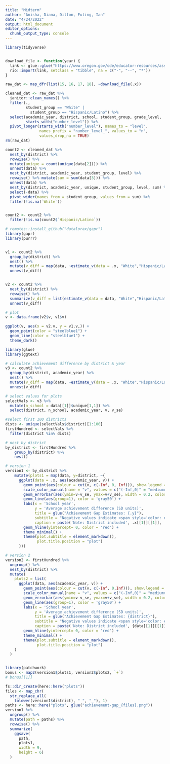```yaml
---
title: "Midterm"
author: "Anisha, Diana, Dillon, Futing, Ian"
date: "4/24/2022"
output: html_document
editor_options: 
  chunk_output_type: console
---
```

```r
library(tidyverse)


download_file <- function(year) {
  link <- glue::glue("https://www.oregon.gov/ode/educator-resources/assessment/TestResults20{year}/pagr_schools_ela_raceethnicity_{year-1}{year}.xlsx")
  rio::import(link, setclass = "tibble", na = c("-", "--", "*"))
}

raw_dat <- map_dfr(list(15, 16, 17, 18), ~download_file(.x))

cleaned_dat <- raw_dat %>% 
  janitor::clean_names() %>% 
  filter(., 
         student_group == "White" | 
           student_group == "Hispanic/Latino") %>% 
  select(academic_year, district, school, student_group, grade_level, 
         starts_with("number_level")) %>% 
  pivot_longer(starts_with("number_level"), names_to = "level", 
               names_prefix = "number_level_", values_to = "n", 
               values_drop_na = TRUE)
rm(raw_dat)
```

```r


count2 <- cleaned_dat %>% 
  nest_by(district) %>% 
  rowwise() %>% 
  mutate(unique = count(unique(data[2]))) %>% 
  unnest(data) %>% 
  nest_by(district, academic_year, student_group, level) %>% 
  rowwise() %>% mutate(sum = sum(data[3])) %>% 
  unnest(data) %>% 
  nest_by(district, academic_year, unique, student_group, level, sum) %>% 
  select(-data) %>% 
  pivot_wider(names_from = student_group, values_from = sum) %>% 
  filter(!is.na(`White`)) 


count2 <- count2 %>% 
  filter(!is.na(count2$`Hispanic/Latino`)) 


```

```r

# remotes::install_github("datalorax/gapr")
library(gapr)
library(purrr)


v1 <- count2 %>%
  group_by(district) %>%
  nest() %>%
  mutate(v_diff = map(data, ~estimate_v(data = .x, "White","Hispanic/Latino"))) %>%
  unnest(v_diff)


v2 <- count2 %>%
  nest_by(district) %>%
  rowwise() %>%
  summarize(v_diff = list(estimate_v(data = data, "White","Hispanic/Latino"))) %>%
  unnest(v_diff)

```

```r
# plot
v <- data.frame(v2$v, v1$v)

ggplot(v, aes(x = v2.v, y = v1.v,)) +
  geom_point(color = "steelblue1") +
  geom_line(color = "steelblue1") +
  theme_dark()
```

```r
library(glue)
library(ggtext)

# calculate achievement difference by district & year
v3 <- count2 %>%
  group_by(district, academic_year) %>%
  nest() %>%
  mutate(v_diff = map(data, ~estimate_v(data = .x, "White","Hispanic/Latino"))) %>%
  unnest(v_diff)

# select values for plots
selectVals <- v3 %>%
  mutate(n_school = data[[1]]$unique[1,1]) %>%
  select(district, n_school, academic_year, v, v_se)

#select first 100 districts
dists <- unique(selectVals$district)[1:100] 
firstHundred <- selectVals %>% 
  filter(district %in% dists)

# nest by district
by_district <- firstHundred %>%
    group_by(district) %>%
    nest()

# version 1
version1 <- by_district %>%
    mutate(plots1 = map(data, y=district, ~{
      ggplot(data = .x, aes(academic_year, v)) +
        geom_point(aes(colour = cut(v, c(-Inf, 0, Inf))), show.legend = FALSE) +
        scale_color_manual(name = "v", values = c("(-Inf,0]" = "mediumorchid2", "(0,Inf]" = "blue")) +
        geom_errorbar(aes(ymin=v-v_se, ymax=v+v_se), width = 0.2, color = 'gray50') +
        geom_line(aes(group=1), color = 'gray50') +
        labs(x = 'School year',
             y = 'Average achievement difference (SD units)',
             title = glue("Achievement Gap Estimates: {.y}"),
             subtitle = "Negative values indicate <span style='color: #BC4EE5'>White</span> students have higher average achievement<br/>Positive values indicate <span style='color: #4E5FEB'>Hispanic/Latino</span> students have higher achievement",
             caption = paste('Note: District included', .x[[1]][[1]], 'schools')) +
        geom_hline(yintercept= 0, color = 'red') +
        theme_minimal() +
        theme(plot.subtitle = element_markdown(),
              plot.title.position = "plot")
      }))

# version 2
version2 <- firstHundred %>%
  ungroup() %>%
  nest_by(district) %>%
  mutate(
    plots2 = list(
      ggplot(data, aes(academic_year, v)) +
        geom_point(aes(colour = cut(v, c(-Inf, 0,Inf))), show.legend = FALSE) +
        scale_color_manual(name = "v", values = c("(-Inf,0]" = "mediumorchid2","(0,Inf]" = "cornflowerblue")) +
        geom_errorbar(aes(ymin=v-v_se, ymax=v+v_se), width = 0.2, color = 'gray50') +
        geom_line(aes(group=1), color = 'gray50') +
        labs(x = 'School year',
             y = 'Average achievement difference (SD units)',
             title = glue("Achievement Gap Estimates: {district}"),
             subtitle = "Negative values indicate <span style='color: #BC4EE5;'>White</span> students have higher average achievement<br/>Positive values indicate <span style='color: #4E5FEB;'>Hispanic/Latino</span> students have higher achievement",
             caption = paste('Note: District included', {data[[1]][[1]]}, 'schools')) +
        geom_hline(yintercept= 0, color = 'red') +
        theme_minimal() +
        theme(plot.subtitle = element_markdown(),
              plot.title.position = "plot")
    )
  )



```

```r
library(patchwork)
bonus <- map2(version1$plots1, version2$plots2, `+`)
# bonus[[1]]
```


```r
fs::dir_create(here::here("plots"))
files <- map_chr(
  str_replace_all(
    tolower(version1$district), " ", "_"), 1)
paths <- here::here("plots", glue("achievement-gap_{files}.png"))
version1 %>%
  ungroup() %>%
  mutate(path = paths) %>%
  rowwise() %>%
  summarize(
    ggsave(
      path,
      plots1,
      width = 9,
      height = 6)
  )
```




